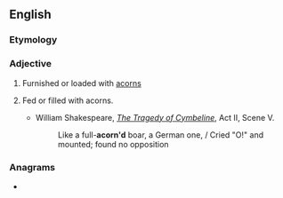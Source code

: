 ==English==

===Etymology===
{{suffix|acorn|ed|lang=en}}

===Adjective===
{{en-adj|-}}

# Furnished or loaded with [[acorn]]s
# {{lb|en|rare}} Fed or filled with acorns.
#* William Shakespeare, ''[[wikisource:The Tragedy of Cymbeline|The Tragedy of Cymbeline]]'', Act II, Scene V.
#*: Like a full-'''acorn'd''' boar, a German one, / Cried "O!" and mounted; found no opposition

===Anagrams===
* {{anagrams|en|a=acdenor|Cardone|dracone}}